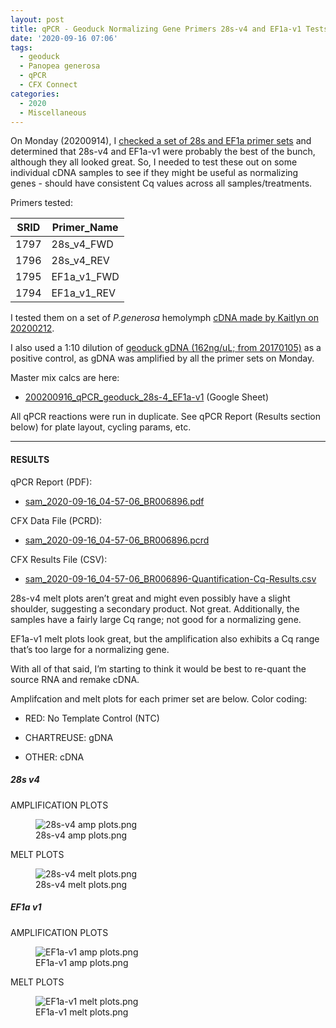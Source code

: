 ```yaml
---
layout: post
title: qPCR - Geoduck Normalizing Gene Primers 28s-v4 and EF1a-v1 Tests
date: '2020-09-16 07:06'
tags:
  - geoduck
  - Panopea generosa
  - qPCR
  - CFX Connect
categories:
  - 2020
  - Miscellaneous
---
```

On Monday (20200914), I [checked a set of 28s and EF1a primer sets](https://robertslab.github.io/sams-notebook/2020/09/14/qPCR-Geoduck-Normalizing-Gene-Primer-Checks.html) and determined that 28s-v4 and EF1a-v1 were probably the best of the bunch, although they all looked great. So, I needed to test these out on some individual cDNA samples to see if they might be useful as normalizing genes - should have consistent Cq values across all samples/treatments.

Primers tested:

| SRID | Primer_Name |
|------|-------------|
| 1797 | 28s_v4_FWD  |
| 1796 | 28s_v4_REV  |
| 1795 | EF1a_v1_FWD |
| 1794 | EF1a_v1_REV |

I tested them on a set of _P.generosa_ hemolymph [cDNA made by Kaitlyn on 20200212](https://genefish.wordpress.com/2020/02/12/kaitlyns-notebook-testing-new-primers-on-geoduck-hemolymph-rna/).

I also used a 1:10 dilution of [geoduck gDNA (162ng/uL; from 20170105)](https://robertslab.github.io/sams-notebook/2017/01/05/dna-isolation-geoduck-gdna-for-illumina-initiated-sequencing-project.html) as a positive control, as gDNA was amplified by all the primer sets on Monday.

Master mix calcs are here:

- [200200916_qPCR_geoduck_28s-4_EF1a-v1](https://docs.google.com/spreadsheets/d/1JzsMf3iLz01wbwjqYCCCpHoFNqFgMO-EVtax_hXq4Ss/edit?usp=sharing) (Google Sheet)

All qPCR reactions were run in duplicate. See qPCR Report (Results section below) for plate layout, cycling params, etc.

---

#### RESULTS

qPCR Report (PDF):

- [sam_2020-09-16_04-57-06_BR006896.pdf](https://owl.fish.washington.edu/Athaliana/qPCR_data/qPCR_reports/sam_2020-09-16_04-57-06_BR006896.pdf)

CFX Data File (PCRD):

- [sam_2020-09-16_04-57-06_BR006896.pcrd](https://owl.fish.washington.edu/scaphapoda/qPCR_data/cfx_connect_data/sam_2020-09-16_04-57-06_BR006896.pcrd)


CFX Results File (CSV):

- [sam_2020-09-16_04-57-06_BR006896-Quantification-Cq-Results.csv](https://owl.fish.washington.edu/Athaliana/qPCR_data/sam_2020-09-16_04-57-06_BR006896-Quantification-Cq-Results.csv)

28s-v4 melt plots aren't great and might even possibly have a slight shoulder, suggesting a secondary product. Not great. Additionally, the samples have a fairly large Cq range; not good for a normalizing gene.

EF1a-v1 melt plots look great, but the amplification also exhibits a Cq range that's too large for a normalizing gene.

With all of that said, I'm starting to think it would be best to re-quant the source RNA and remake cDNA.

Amplifcation and melt plots for each primer set are below. Color coding:

- RED: No Template Control (NTC)

- CHARTREUSE: gDNA

- OTHER: cDNA

##### 28s v4

AMPLIFICATION PLOTS

![28s-v4 amp plots.png ](https://owl.fish.washington.edu/Athaliana/qPCR_data/sam_2020-09-16_04-57-06_BR006896_28s-v4_amp_plots.png)

MELT PLOTS

![28s-v4 melt plots.png ](https://owl.fish.washington.edu/Athaliana/qPCR_data/sam_2020-09-16_04-57-06_BR006896_28s-v4_melt_plots.png)

##### EF1a v1

AMPLIFICATION PLOTS

![EF1a-v1 amp plots.png ](https://owl.fish.washington.edu/Athaliana/qPCR_data/sam_2020-09-16_04-57-06_BR006896_EF1a-v1_amp_plots.png)

MELT PLOTS

![EF1a-v1 melt plots.png ](https://owl.fish.washington.edu/Athaliana/qPCR_data/sam_2020-09-16_04-57-06_BR006896_EF1a-v1_melt_plots.png)
